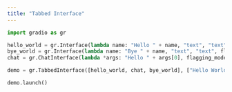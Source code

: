 ```yaml
---
title: "Tabbed Interface"
---
```


```python
import gradio as gr

hello_world = gr.Interface(lambda name: "Hello " + name, "text", "text", flagging_mode='never')
bye_world = gr.Interface(lambda name: "Bye " + name, "text", "text", flagging_mode='never')
chat = gr.ChatInterface(lambda *args: "Hello " + args[0], flagging_mode='never')

demo = gr.TabbedInterface([hello_world, chat, bye_world], ["Hello World", "Chat", "Bye World"])

demo.launch()
```
